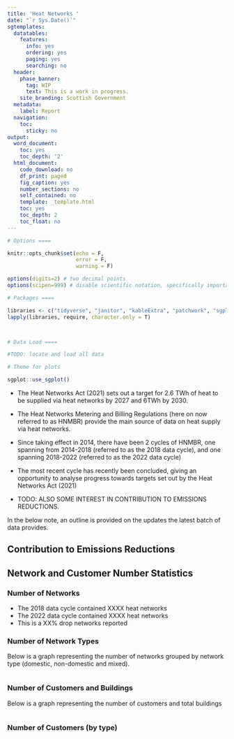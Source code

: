 ```yaml
---
title: 'Heat Networks '
date: "`r Sys.Date()`"
sgtemplates:
  datatables:
    features:
      info: yes
      ordering: yes
      paging: yes
      searching: no
  header:
    phase_banner:
      tag: WIP
      text: This is a work in progress.
    site_branding: Scottish Government
  metadata:
    label: Report
  navigation:
    toc:
      sticky: no
output:
  word_document:
    toc: yes
    toc_depth: '2'
  html_document:
    code_download: no
    df_print: paged
    fig_caption: yes
    number_sections: no
    self_contained: no
    template: _template.html
    toc: yes
    toc_depth: 2
    toc_float: no
---
```


```r

# Options ==== 

knitr::opts_chunk$set(echo = F, 
                      error = F, 
                      warning = F)

options(digits=2) # two decimal points 
options(scipen=999) # disable scientific notation, specifically important for unique property reference numbers (UPRNs)

# Packages ==== 

libraries <- c("tidyverse", "janitor", "kableExtra", "patchwork", "sgplot")
lapply(libraries, require, character.only = T)



# Data Load ====

#TODO: locate and load all data

# Theme for plots

sgplot::use_sgplot()
```

- The Heat Networks Act (2021) sets  out a target for 2.6 TWh of heat to be supplied via heat networks by 2027 and 6TWh by 2030. 

- The Heat Networks Metering and Billing Regulations (here on now referred to as HNMBR) provide the main source of data on heat supply via heat networks. 

- Since taking effect in 2014, there have been 2 cycles of HNMBR, one spanning from 2014-2018 (referred to as the 2018 data cycle), and one spanning 2018-2022 (referred to as the 2022 data cycle)

- The most recent cycle has recently been concluded, giving an opportunity to analyse progress towards targets set out by the Heat Networks Act (2021)

- TODO: ALSO SOME INTEREST IN CONTRIBUTION TO EMISSIONS REDUCTIONS. 

In the below note, an outline is provided on the updates the latest batch of data provides. 

## Contribution to Emissions Reductions 








## Network and Customer Number Statistics

### Number of Networks

- The 2018 data cycle contained XXXX heat networks 
- The 2022 data cycle contained XXXX heat networks
- This is a XX% drop networks reported

### Number of Network Types

Below is a graph representing the number of networks grouped by network type (domestic, non-domestic and mixed).

```r



```

### Number of Customers and Buildings 

Below is a graph representing the number of customers and total buildings

```r

```

### Number of Customers (by type)


